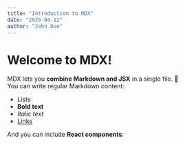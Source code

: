 ```yaml
---
title: "Introduction to MDX"
date: "2025-04-12"
author: "John Doe"
---
```


# Welcome to MDX!

MDX lets you **combine Markdown and JSX** in a single file. 🎉  
You can write regular Markdown content:

- Lists
- **Bold text**
- _Italic text_
- [Links](https://mdxjs.com/)

And you can include **React components**:
